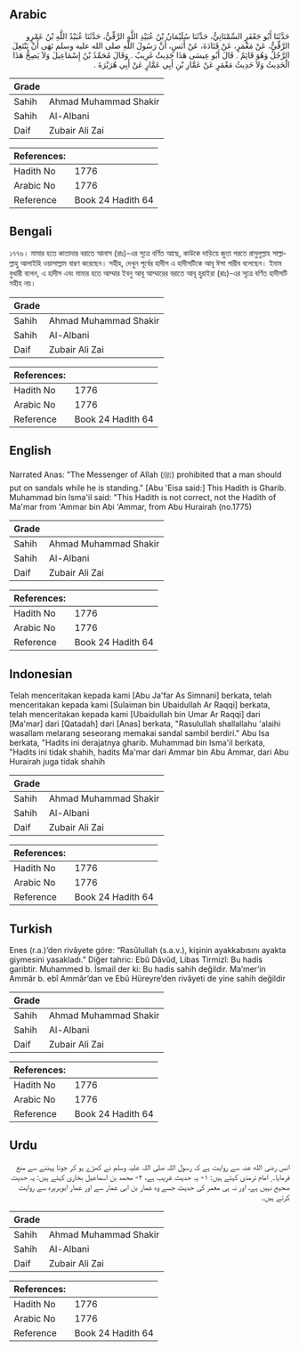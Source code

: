 ## Arabic


<div dir="rtl" lang="ar" style={{fontSize:'larger',backgroundColor:'#f8f9fa',padding:20}}>
حَدَّثَنَا أَبُو جَعْفَرٍ السِّمْنَانِيُّ، حَدَّثَنَا سُلَيْمَانُ بْنُ عُبَيْدِ اللَّهِ الرَّقِّيُّ، حَدَّثَنَا عُبَيْدُ اللَّهِ بْنُ عَمْرٍو الرَّقِّيُّ، عَنْ مَعْمَرٍ، عَنْ قَتَادَةَ، عَنْ أَنَسٍ، أَنَّ رَسُولَ اللَّهِ صلى الله عليه وسلم نَهَى أَنْ يَنْتَعِلَ الرَّجُلُ وَهُوَ قَائِمٌ ‏.‏ قَالَ أَبُو عِيسَى هَذَا حَدِيثٌ غَرِيبٌ ‏.‏ وَقَالَ مُحَمَّدُ بْنُ إِسْمَاعِيلَ وَلاَ يَصِحُّ هَذَا الْحَدِيثُ وَلاَ حَدِيثُ مَعْمَرٍ عَنْ عَمَّارِ بْنِ أَبِي عَمَّارٍ عَنْ أَبِي هُرَيْرَةَ ‏.‏
</div>
<div style={{backgroundColor:'#f8f9fa',padding:20, marginBottom: 10}}><table> <thead> <tr> <th>Grade</th> <th></th> </tr> </thead> <tbody> <tr><td>Sahih</td><td>Ahmad Muhammad Shakir</td></tr><tr><td>Sahih</td><td>Al-Albani</td></tr><tr><td>Daif</td><td>Zubair Ali Zai</td></tr></tbody></table><table> <thead> <tr> <th>References:</th> <th></th> </tr> </thead> <tbody><tr><td>Hadith No</td><td>1776</td></tr><tr><td>Arabic No</td><td>1776</td></tr><tr><td>Reference</td><td>Book 24 Hadith 64</td></tr></tbody></table></div>

## Bengali


<div dir="ltr" lang="bn" style={{fontSize:'larger',backgroundColor:'#f8f9fa',padding:20}}>
১৭৭৬। মামার হতে কাতাদার বরাতে আনাস (রাঃ)-এর সূত্রে বর্ণিত আছে, কাউকে দাড়িয়ে জুতা পরতে রাসুলুল্লাহ সাল্লাল্লাহু আলাইহি ওয়াসাল্লাম বারণ করেছেন। সহীহ, দেখুন পূর্বের হাদীস এ হাদীসটিকে আবূ ঈসা গারীব বলেছেন। ইমাম বুখারী বলেন, এ হাদীস এবং মামার হতে আম্মার ইবনু আবূ আম্মারের বরাতে আবূ হুরাইরা (রাঃ)-এর সূত্রে বর্ণিত হাদীসটি সহীহ নয়।
</div>
<div style={{backgroundColor:'#f8f9fa',padding:20, marginBottom: 10}}><table> <thead> <tr> <th>Grade</th> <th></th> </tr> </thead> <tbody> <tr><td>Sahih</td><td>Ahmad Muhammad Shakir</td></tr><tr><td>Sahih</td><td>Al-Albani</td></tr><tr><td>Daif</td><td>Zubair Ali Zai</td></tr></tbody></table><table> <thead> <tr> <th>References:</th> <th></th> </tr> </thead> <tbody><tr><td>Hadith No</td><td>1776</td></tr><tr><td>Arabic No</td><td>1776</td></tr><tr><td>Reference</td><td>Book 24 Hadith 64</td></tr></tbody></table></div>

## English


<div dir="ltr" lang="en" style={{fontSize:'larger',backgroundColor:'#f8f9fa',padding:20}}>
Narrated Anas: "The Messenger of Allah (ﷺ) prohibited that a man should put on sandals while he is standing." [Abu 'Eisa said:] This Hadith is Gharib. Muhammad bin Isma'il said: "This Hadith is not correct, not the Hadith of Ma'mar from 'Ammar bin Abi 'Ammar, from Abu Hurairah (no.1775)
</div>
<div style={{backgroundColor:'#f8f9fa',padding:20, marginBottom: 10}}><table> <thead> <tr> <th>Grade</th> <th></th> </tr> </thead> <tbody> <tr><td>Sahih</td><td>Ahmad Muhammad Shakir</td></tr><tr><td>Sahih</td><td>Al-Albani</td></tr><tr><td>Daif</td><td>Zubair Ali Zai</td></tr></tbody></table><table> <thead> <tr> <th>References:</th> <th></th> </tr> </thead> <tbody><tr><td>Hadith No</td><td>1776</td></tr><tr><td>Arabic No</td><td>1776</td></tr><tr><td>Reference</td><td>Book 24 Hadith 64</td></tr></tbody></table></div>

## Indonesian


<div dir="ltr" lang="id" style={{fontSize:'larger',backgroundColor:'#f8f9fa',padding:20}}>
Telah menceritakan kepada kami [Abu Ja'far As Simnani] berkata, telah menceritakan kepada kami [Sulaiman bin Ubaidullah Ar Raqqi] berkata, telah menceritakan kepada kami [Ubaidullah bin Umar Ar Raqqi] dari [Ma'mar] dari [Qatadah] dari [Anas] berkata, "Rasulullah shallallahu 'alaihi wasallam melarang seseorang memakai sandal sambil berdiri." Abu Isa berkata, "Hadits ini derajatnya gharib. Muhammad bin Isma'il berkata, "Hadits ini tidak shahih, hadits Ma'mar dari Ammar bin Abu Ammar, dari Abu Hurairah juga tidak shahih
</div>
<div style={{backgroundColor:'#f8f9fa',padding:20, marginBottom: 10}}><table> <thead> <tr> <th>Grade</th> <th></th> </tr> </thead> <tbody> <tr><td>Sahih</td><td>Ahmad Muhammad Shakir</td></tr><tr><td>Sahih</td><td>Al-Albani</td></tr><tr><td>Daif</td><td>Zubair Ali Zai</td></tr></tbody></table><table> <thead> <tr> <th>References:</th> <th></th> </tr> </thead> <tbody><tr><td>Hadith No</td><td>1776</td></tr><tr><td>Arabic No</td><td>1776</td></tr><tr><td>Reference</td><td>Book 24 Hadith 64</td></tr></tbody></table></div>

## Turkish


<div dir="ltr" lang="tr" style={{fontSize:'larger',backgroundColor:'#f8f9fa',padding:20}}>
Enes (r.a.)’den rivâyete göre: “Rasûlullah (s.a.v.), kişinin ayakkabısını ayakta giymesini yasakladı.” Diğer tahric: Ebû Dâvûd, Libas Tirmizî: Bu hadis garibtir. Muhammed b. İsmail der ki: Bu hadis sahih değildir. Ma’mer’in Ammâr b. ebî Ammâr’dan ve Ebû Hüreyre’den rivâyeti de yine sahih değildir
</div>
<div style={{backgroundColor:'#f8f9fa',padding:20, marginBottom: 10}}><table> <thead> <tr> <th>Grade</th> <th></th> </tr> </thead> <tbody> <tr><td>Sahih</td><td>Ahmad Muhammad Shakir</td></tr><tr><td>Sahih</td><td>Al-Albani</td></tr><tr><td>Daif</td><td>Zubair Ali Zai</td></tr></tbody></table><table> <thead> <tr> <th>References:</th> <th></th> </tr> </thead> <tbody><tr><td>Hadith No</td><td>1776</td></tr><tr><td>Arabic No</td><td>1776</td></tr><tr><td>Reference</td><td>Book 24 Hadith 64</td></tr></tbody></table></div>

## Urdu


<div dir="rtl" lang="ur" style={{fontSize:'larger',backgroundColor:'#f8f9fa',padding:20}}>
انس رضی الله عنہ سے روایت ہے کہ رسول اللہ صلی اللہ علیہ وسلم نے کھڑے ہو کر جوتا پہننے سے منع فرمایا۔ ٍ امام ترمذی کہتے ہیں: ۱- یہ حدیث غریب ہے، ۲- محمد بن اسماعیل بخاری کہتے ہیں: یہ حدیث صحیح نہیں ہے، اور نہ ہی معمر کی حدیث جسے وہ عمار بن ابی عمار سے اور عمار ابوہریرہ سے روایت کرتے ہیں۔
</div>
<div style={{backgroundColor:'#f8f9fa',padding:20, marginBottom: 10}}><table> <thead> <tr> <th>Grade</th> <th></th> </tr> </thead> <tbody> <tr><td>Sahih</td><td>Ahmad Muhammad Shakir</td></tr><tr><td>Sahih</td><td>Al-Albani</td></tr><tr><td>Daif</td><td>Zubair Ali Zai</td></tr></tbody></table><table> <thead> <tr> <th>References:</th> <th></th> </tr> </thead> <tbody><tr><td>Hadith No</td><td>1776</td></tr><tr><td>Arabic No</td><td>1776</td></tr><tr><td>Reference</td><td>Book 24 Hadith 64</td></tr></tbody></table></div>